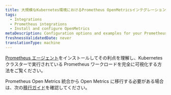 ```yaml
---
title: 大規模なKubernetes環境におけるPrometheus OpenMetricsインテグレーションの設定
tags:
  - Integrations
  - Prometheus integrations
  - Install and configure OpenMetrics
metaDescription: Configuration options and examples for your Prometheus OpenMetrics integration with New Relic in Docker and Kubernetes environments.
freshnessValidatedDate: never
translationType: machine
---
```


[Prometheus エージェント](/docs/infrastructure/prometheus-integrations/install-configure-prometheus-agent/install-prometheus-agent)をインストールしてその利点を理解し、Kubernetes クラスターで実行されている Prometheus ワークロードを完全に可視化する方法をご覧ください。

Prometheus Open Metrics 統合から Open Metrics に移行する必要がある場合は、次の[移行ガイド](/docs/infrastructure/prometheus-integrations/install-configure-prometheus-agent/migration-guide)を確認してください。

